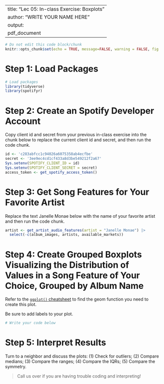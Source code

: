 
---
title: "Lec 05: In-class Exercise: Boxplots"
author: "WRITE YOUR NAME HERE"
output:
  pdf_document
---

```r
# Do not edit this code block/chunk
knitr::opts_chunk$set(echo = TRUE, message=FALSE, warning = FALSE, fig.width = 16/2, fig.height = 9/2)
```

# Step 1: Load Packages

```r
# Load packages
library(tidyverse)
library(spotifyr)
```

# Step 2: Create an Spotify Developer Account

Copy client id and secret from your previous in-class exercise into the chunk below to replace the current client id and secret, and then run the code chunk.

```r
id <- 'c283abfcc1c94026a6075358ab4ecfbe'
secret <- '3ee9ec4cd1cf433a8d3be549212f2a67'
Sys.setenv(SPOTIFY_CLIENT_ID = id)
Sys.setenv(SPOTIFY_CLIENT_SECRET = secret)
access_token <- get_spotify_access_token()
```

# Step 3: Get Song Features for Your Favorite Artist

Replace the text Janelle Monae below with the name of your favorite artist and then run the code chunk. 

```r
artist <- get_artist_audio_features(artist = "Janelle Monae") |>
  select(-c(album_images, artists, available_markets))
```

# Step 4: Create Grouped Boxplots Visualizing the Distribution of Values in a Song Feature of Your Choice, Grouped by Album Name

Refer to the [`ggplot()` cheatsheet](https://github.com/rstudio/cheatsheets/blob/main/data-visualization-2.1.pdf) to find the geom function you need to create this plot. 

Be sure to add labels to your plot. 

```r
# Write your code below

```

# Step 5: Interpret Results

Turn to a neighbor and discuss the plots: (1) Check for outliers; (2) Compare medians; (3) Compare the ranges; (4) Compare the IQRs; (5) Compare the symmetry. 

> Call us over if you are having trouble coding and interpreting!
